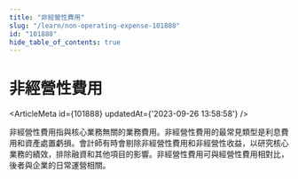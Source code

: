 ```yaml
---
title: "非經營性費用"
slug: "/learn/non-operating-expense-101888"
id: "101888"
hide_table_of_contents: true
---
```



# 非經營性費用

<ArticleMeta id={101888} updatedAt={'2023-09-26 13:58:58'} />
<div className='border-solid border-b border-t-0 my-4 border-[var(--ifm-color-gray-300)]' />

非經營性費用指與核心業務無關的業務費用。非經營性費用的最常見類型是利息費用和資產處置虧損。會計師有時會剔除非經營性費用和非經營性收益，以研究核心業務的績效，排除融資和其他項目的影響。非經營性費用可與經營性費用相對比，後者與企業的日常運營相關。
